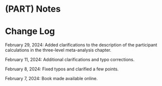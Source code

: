 # (PART) Notes {.unnumbered}

# Change Log {.unnumbered}

February 29, 2024: Added clarifications to the description of the participant calculations in the three-level meta-analysis chapter.

February 11, 2024: Additional clarifications and typo corrections.

February 8, 2024: Fixed typos and clarified a few points.

February 7, 2024: Book made available online.
